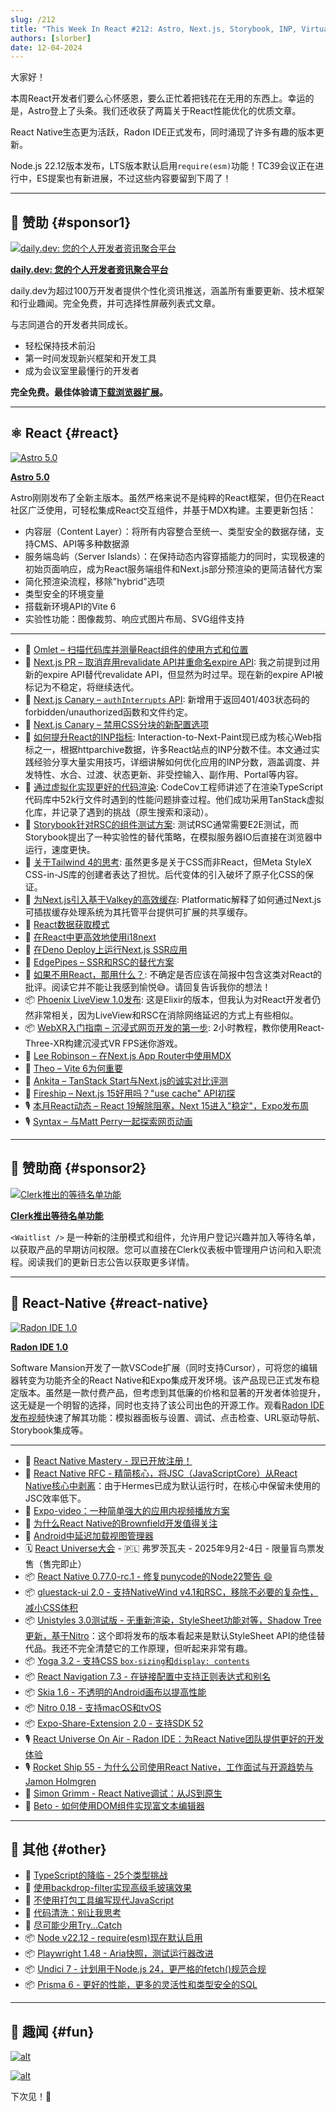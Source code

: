 ```yaml
---
slug: /212
title: "This Week In React #212: Astro, Next.js, Storybook, INP, Virtualization, WebXR, LiveView, Radon, Yoga, Unistyles, gluestack, Expo-Video, Node, Playwright, Prisma, Undici..."
authors: [slorber]
date: 12-04-2024
---
```


大家好！

本周React开发者们要么心怀感恩，要么正忙着把钱花在无用的东西上。幸运的是，Astro登上了头条。我们还收获了两篇关于React性能优化的优质文章。

React Native生态更为活跃，Radon IDE正式发布，同时涌现了许多有趣的版本更新。

Node.js 22.12版本发布，LTS版本默认启用`require(esm)`功能！TC39会议正在进行中，ES提案也有新进展，不过这些内容要留到下周了！

<!-- truncate -->


<Support />

---

## 💸 赞助 {#sponsor1}

[![daily.dev: 您的个人开发者资讯聚合平台](/emails/issues/212/daily.jpg)](https://daily.dev/w/this-week-in-react)

**[daily.dev: 您的个人开发者资讯聚合平台](https://daily.dev/w/this-week-in-react)**

daily.dev为超过100万开发者提供个性化资讯推送，涵盖所有重要更新、技术框架和行业趣闻。完全免费，并可选择性屏蔽列表式文章。

与志同道合的开发者共同成长。

- 轻松保持技术前沿
- 第一时间发现新兴框架和开发工具
- 成为会议室里最懂行的开发者

**完全免费。最佳体验请**[**下载浏览器扩展**](https://chromewebstore.google.com/detail/dailydev-the-homepage-dev/jlmpjdjjbgclbocgajdjefcidcncaied?hl=en)**。**

---

## ⚛️ React {#react}

[![Astro 5.0](/emails/issues/212/astro.jpg)](https://astro.build/blog/astro-5/)

**[Astro 5.0](https://astro.build/blog/astro-5/)**

Astro刚刚发布了全新主版本。虽然严格来说不是纯粹的React框架，但仍在React社区广泛使用，可轻松集成React交互组件，并基于MDX构建。主要更新包括：

- 内容层（Content Layer）：将所有内容整合至统一、类型安全的数据存储，支持CMS、API等多种数据源
- 服务端岛屿（Server Islands）：在保持动态内容穿插能力的同时，实现极速的初始页面响应，成为React服务端组件和Next.js部分预渲染的更简洁替代方案
- 简化预渲染流程，移除"hybrid"选项
- 类型安全的环境变量
- 搭载新环境API的Vite 6
- 实验性功能：图像裁剪、响应式图片布局、SVG组件支持

---

- 💸 [Omlet – 扫描代码库并测量React组件的使用方式和位置](https://omlet.dev/?utm_campaign=partner_this-week-in-react_newsletter-quick-link-nov-2024)
- 👀 [Next.js PR – 取消弃用revalidate API并重命名expire API](https://github.com/vercel/next.js/pull/73193): 我之前提到过用新的expire API替代revalidate API，但显然为时过早。现在新的expire API被标记为不稳定，将继续迭代。
- 👀 [Next.js Canary – `authInterrupts` API](https://nextjs.org/docs/canary/app/api-reference/config/next-config-js/authInterrupts): 新增用于返回401/403状态码的forbidden/unauthorized函数和文件约定。
- 👀 [Next.js Canary – 禁用CSS分块的新配置选项](https://nextjs.org/docs/canary/app/api-reference/config/next-config-js/cssChunking)
- 📜 [如何提升React的INP指标](https://kurtextrem.de/posts/improve-inp-react): Interaction-to-Next-Paint现已成为核心Web指标之一，根据httparchive数据，许多React站点的INP分数不佳。本文通过实践经验分享大量实用技巧，详细讲解如何优化应用的INP分数，涵盖调度、并发特性、水合、过渡、状态更新、非受控输入、副作用、Portal等内容。
- 📜 [通过虚拟化实现更好的代码渲染](https://sentry.engineering/blog/better-code-rendering-through-virtualization): CodeCov工程师讲述了在渲染TypeScript代码库中52k行文件时遇到的性能问题排查过程。他们成功采用TanStack虚拟化库，并记录了遇到的挑战（原生搜索和滚动）。
- 📜 [Storybook针对RSC的组件测试方案](https://storybook.js.org/blog/component-testing-rscs/): 测试RSC通常需要E2E测试，而Storybook提出了一种实验性的替代策略，在模拟服务器IO后直接在浏览器中运行，速度更快。
- 📜 [关于Tailwind 4的思考](https://nmn.sh/blog/2024-11-30-thoughts-on-tailwind-4): 虽然更多是关于CSS而非React，但Meta StyleX CSS-in-JS库的创建者表达了担忧。后代变体的引入破坏了原子化CSS的保证。
- 📜 [为Next.js引入基于Valkey的高效缓存](https://blog.platformatic.dev/introducing-efficient-valkey-based-caching-for-nextjs): Platformatic解释了如何通过Next.js可插拔缓存处理系统为其托管平台提供可扩展的共享缓存。
- 📜 [React数据获取模式](https://www.robinwieruch.de/react-data-fetching-patterns/)
- 📜 [在React中更高效地使用i18next](https://lingual.dev/blog/getting-more-out-of-i18next-in-react/)
- 📜 [在Deno Deploy上运行Next.js SSR应用](https://deno.com/blog/nextjs-on-deno-deploy)
- 📜 [EdgePipes – SSR和RSC的替代方案](https://runspired.com/2024/12/01/edge-pipes.html)
- 📜 [如果不用React，那用什么？](https://infrequently.org/2024/11/if-not-react-then-what/): 不确定是否应该在简报中包含这类对React的批评。阅读它并不能让我感到愉悦😅。请回复告诉我你的想法！
- 📦 [Phoenix LiveView 1.0发布](https://phoenixframework.org/blog/phoenix-liveview-1.0-released): 这是Elixir的版本，但我认为对React开发者仍然非常相关，因为LiveView和RSC在消除网络延迟的方式上有些相似。
- 📦 [WebXR入门指南 – 沉浸式网页开发的第一步](https://github.com/meta-quest/webxr-first-steps-react): 2小时教程，教你使用React-Three-XR构建沉浸式VR FPS迷你游戏。
- 🎥 [Lee Robinson – 在Next.js App Router中使用MDX](https://www.youtube.com/watch?v=34bRv6cQezo)
- 🎥 [Theo – Vite 6为何重要](https://www.youtube.com/watch?v=yT4DWBWm6DM)
- 🎥 [Ankita – TanStack Start与Next.js的诚实对比评测](https://www.youtube.com/watch?v=D27AfH0pSp8)
- 🎥 [Fireship – Next.js 15好用吗？"use cache" API初探](https://www.youtube.com/watch?v=xWkozeculPo)
- 🎙️ [本月React动态 – React 19解除阻塞，Next 15进入"稳定"，Expo发布周](https://creators.spotify.com/pod/show/reactiflux/episodes/TMiR-2024-11-React-19-is-unblocked--Next-15-is-stable--Expo-launch-week--The-cool-kids-are-on-BlueSky-e2rn2pu)
- 🎙️ [Syntax – 与Matt Perry一起探索网页动画](https://syntax.fm/show/854/animating-the-web-with-matt-perry-exploring-motion)

<SubscribeFormEmbed placement="middle" />

---

## 💸 赞助商 {#sponsor2}

[![Clerk推出的等待名单功能](/emails/issues/212/clerk.jpg)](https://go.clerk.com/tWHD2yj)

**[Clerk推出等待名单功能](https://go.clerk.com/tWHD2yj)**

`<Waitlist />` 是一种新的注册模式和组件，允许用户登记兴趣并加入等待名单，以获取产品的早期访问权限。您可以直接在Clerk仪表板中管理用户访问和入职流程。阅读我们的更新日志公告以获取更多详情。

---

## 📱 React-Native {#react-native}

[![Radon IDE 1.0](/emails/issues/212/radon.jpg)](https://ide.swmansion.com/)

**[Radon IDE 1.0](https://ide.swmansion.com/)**

Software Mansion开发了一款VSCode扩展（同时支持Cursor），可将您的编辑器转变为功能齐全的React Native和Expo集成开发环境。该产品现已正式发布稳定版本。虽然是一款付费产品，但考虑到其低廉的价格和显著的开发者体验提升，这无疑是一个明智的选择，同时也支持了该公司出色的开源工作。观看[Radon IDE发布视频](https://www.youtube.com/watch?v=07Un9EfE8D4)快速了解其功能：模拟器面板与设置、调试、点击检查、URL驱动导航、Storybook集成等。

---

- 💸 [React Native Mastery - 现已开放注册！](https://notjust.dev/react-native-mastery?utm_source=twir&utm_medium=email)
- 👀 [React Native RFC - 精简核心，将JSC（JavaScriptCore）从React Native核心中剥离](https://github.com/react-native-community/discussions-and-proposals/pull/836)：由于Hermes已成为默认运行时，在核心中保留未使用的JSC效率低下。
- 📜 [Expo-video：一种简单强大的应用内视频播放方案](https://expo.dev/blog/expo-video-a-simple-powerful-way-to-play-videos-in-apps)
- 📜 [为什么React Native的Brownfield开发值得关注](https://www.callstack.com/blog/brownfield-development-with-react-native)
- 📜 [Android中延迟加载视图管理器](https://yogeshpaliyal.com/quick-tips/rn-tip-lazy-viewmanagers-in-android/)
- 🗓️ [React Universe大会](https://www.reactuniverseconf.com/?utm_campaign=RUC2025&utm_source=TWIRpartnership&utm_content=savethedate) - 🇵🇱 弗罗茨瓦夫 - 2025年9月2-4日 - 限量盲鸟票发售（售完即止）
- 📦 [React Native 0.77.0-rc.1 - 修复punycode的Node22警告 😄](https://github.com/facebook/react-native/releases/tag/v0.77.0-rc.1)
- 📦 [gluestack-ui 2.0 - 支持NativeWind v4.1和RSC，移除不必要的复杂性，减小CSS体积](https://gluestack.io/blogs/gluestack-ui-v2-stable-release-with-nativewind-v4-1-support)
- 📦 [Unistyles 3.0测试版 - 无重新渲染，StyleSheet功能对等，Shadow Tree更新，基于Nitro](https://www.reactnativecrossroads.com/posts/unistyles-3-preview)：这个即将发布的版本看起来是默认StyleSheet API的绝佳替代品。我还不完全清楚它的工作原理，但听起来非常有趣。
- 📦 [Yoga 3.2 - 支持CSS `box-sizing`和`display: contents`](https://www.yogalayout.dev/blog/announcing-yoga-3.2)
- 📦 [React Navigation 7.3 - 在链接配置中支持正则表达式和别名](https://reactnavigation.org/docs/configuring-links/#matching-regular-expressions)
- 📦 [Skia 1.6 - 不透明的Android画布以提高性能](https://github.com/Shopify/react-native-skia/releases/tag/v1.6.0)
- 📦 [Nitro 0.18 - 支持macOS和tvOS](https://github.com/mrousavy/nitro/releases/tag/v0.18.0)
- 📦 [Expo-Share-Extension 2.0 - 支持SDK 52](https://github.com/MaxAst/expo-share-extension)
- 🎙️ [React Universe On Air - Radon IDE：为React Native团队提供更好的开发体验](https://www.youtube.com/watch?v=-GT6DPk2K_s)
- 🎙️ [Rocket Ship 55 - 为什么公司使用React Native，工作面试与开源趋势与Jamon Holmgren](https://share.transistor.fm/s/654cb5cf)
- 🎥 [Simon Grimm - React Native调试：从JS到原生](https://www.youtube.com/watch?v=FXn1vUGCci8)
- 🎥 [Beto - 如何使用DOM组件实现富文本编辑器](https://www.youtube.com/watch?v=CxORa1tXMjw)

---

## 🔀 其他 {#other}

- 🎄 [TypeScript的降临 - 25个类型挑战](https://www.adventofts.com/)
- 📜 [使用backdrop-filter实现高级毛玻璃效果](https://www.joshwcomeau.com/css/backdrop-filter/)
- 📜 [不使用打包工具编写现代JavaScript](https://playfulprogramming.com/posts/modern-js-bundleless)
- 📜 [代码清洗：别让我思考](https://sapegin.me/blog/dont-make-me-think/)
- 📜 [尽可能少用Try...Catch](https://www.joshuakgoldberg.com/blog/try-catch-as-little-as-possible/)
- 📦 [Node v22.12 - require(esm)现在默认启用](https://nodejs.org/en/blog/release/v22.12.0)
- 📦 [Playwright 1.48 - Aria快照，测试运行器改进](https://github.com/microsoft/playwright/releases/tag/v1.49.0)
- 📦 [Undici 7 - 计划用于Node.js 24，更严格的fetch()规范合规](https://blog.platformatic.dev/undici-v7-is-here)
- 📦 [Prisma 6 - 更好的性能，更多的灵活性和类型安全的SQL](https://www.prisma.io/blog/prisma-6-better-performance-more-flexibility-and-type-safe-sql)

---

## 🤭 趣闻 {#fun}

[![alt](/emails/issues/212/meme.jpg)](https://bsky.app/profile/astro.build/post/3lcf2lt6xik2p)

[![alt](/emails/issues/212/meme3.jpg)](https://x.com/MicrosoftEdge/status/1862149469610914126)

下次见！👋